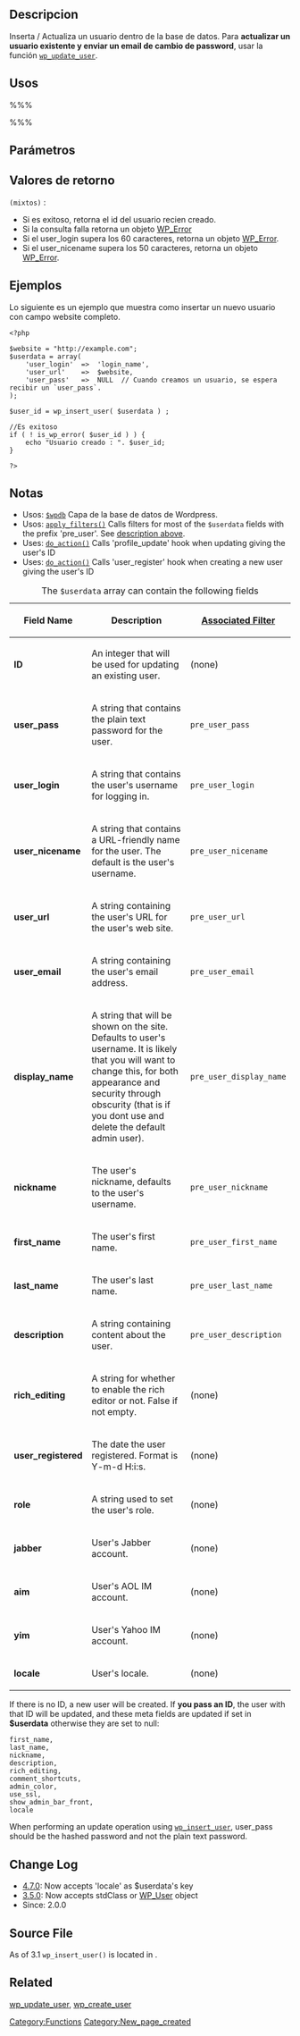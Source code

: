 {{Languages|
{{en|Function Reference/wp insert user}}
{{pt-br|Referência de Função/wp insert user}}
{{ru|Справочник по функциям/wp_insert_user}}
{{ja|関数リファレンス/wp insert user}}
{{es|Referencia de Funciones/wp insert user}}
}}

== Descripcion ==
Inserta / Actualiza un usuario dentro de la base de datos. Para ''' actualizar un usuario existente y enviar un email de cambio de password''', usar la función [[Function Reference/wp_update_user|<tt>wp_update_user</tt>]].

== Usos ==
%%%<?php wp_insert_user( $userdata ); ?>%%%

== Parámetros ==
{{Parameter|$userdata|mixto| Un array con datos del usuario, stdClass o un objeto [[Class_Reference/WP_User|WP_User]].}}

== Valores de retorno ==
; <tt>(mixtos)</tt> :

* Si es exitoso, retorna el id del usuario recien creado.
* Si la consulta falla retorna un objeto [[Class_Reference/WP_Error|WP_Error]]
* Si el user_login supera los 60 caracteres, retorna un objeto [[Class_Reference/WP_Error|WP_Error]].
* Si el user_nicename supera los 50 caracteres, retorna un objeto [[Class_Reference/WP_Error|WP_Error]]. 

== Ejemplos ==
<!-- Need creative examples. Feel free to link to external examples. -->
Lo siguiente es un ejemplo que muestra como insertar un nuevo usuario con campo website completo.
<pre>
<?php

$website = "http://example.com";
$userdata = array(
    'user_login'  =>  'login_name',
    'user_url'    =>  $website,
    'user_pass'   =>  NULL  // Cuando creamos un usuario, se espera recibir un `user_pass`.
);

$user_id = wp_insert_user( $userdata ) ;

//Es exitoso
if ( ! is_wp_error( $user_id ) ) {
    echo "Usuario creado : ". $user_id;
}

?>
</pre>

== Notas ==
* Usos: [[Class Reference/wpdb|<tt>$wpdb</tt>]] Capa de la base de datos de Wordpress.
* Usos: [[Function_Reference/apply_filters|<tt>apply_filters()</tt>]] Calls filters for most of the <tt>$userdata</tt> fields with the prefix 'pre_user'. See [[#Description|description above]].
* Uses: [[Function_Reference/do_action|<tt>do_action()</tt>]] Calls 'profile_update' hook when updating giving the user's ID
* Uses: [[Function_Reference/do_action|<tt>do_action()</tt>]] Calls 'user_register' hook when creating a new user giving the user's ID

{| border="0" cellspacing="5" summary="User data array fields."
|+ The <tt>$userdata</tt> array can contain the following fields
|-
! style="font-weight:bold" | Field Name
! Description
! [[Plugin_API/Filter_Reference#Database_Writes_4|Associated Filter]]
|-valign="top"
| style="font-weight:bold" | ID
| An integer that will be used for updating an existing user.
| (none)
|-valign="top"
| style="font-weight:bold" | user_pass
| A string that contains the plain text password for the user.
| <tt>pre_user_pass</tt>
|-valign="top"
| style="font-weight:bold" | user_login
| A string that contains the user's username for logging in.
| <tt>pre_user_login</tt>
|-valign="top"
| style="font-weight:bold" | user_nicename
| A string that contains a URL-friendly name for the user. The default is the user's username.
| <tt>pre_user_nicename</tt>
|-valign="top"
| style="font-weight:bold" | user_url
| A string containing the user's URL for the user's web site.
| <tt>pre_user_url</tt>
|-valign="top"
| style="font-weight:bold" | user_email
| A string containing the user's email address.
| <tt>pre_user_email</tt>
|-valign="top"
| style="font-weight:bold" | display_name
| A string that will be shown on the site. Defaults to user's username. It is likely that you will want to change this, for both appearance and security through obscurity (that is if you dont use and delete the default admin user).
| <tt>pre_user_display_name</tt>
|-valign="top"
| style="font-weight:bold" | nickname
| The user's nickname, defaults to the user's username.
| <tt>pre_user_nickname</tt>
|-valign="top"
| style="font-weight:bold" | first_name
| The user's first name.
| <tt>pre_user_first_name</tt>
|-valign="top"
| style="font-weight:bold" | last_name
| The user's last name.
| <tt>pre_user_last_name</tt>
|-valign="top"
| style="font-weight:bold" | description
| A string containing content about the user.
| <tt>pre_user_description</tt>
|-valign="top"
| style="font-weight:bold" | rich_editing
| A string for whether to enable the rich editor or not. False if not empty.
| (none)
|-valign="top"
| style="font-weight:bold" | user_registered
| The date the user registered. Format is Y-m-d H:i:s.
| (none)
|-valign="top"
| style="font-weight:bold" | role
| A string used to set the user's role.
| (none)
|-valign="top"
| style="font-weight:bold" | jabber
| User's Jabber account.
| (none)
|-valign="top"
| style="font-weight:bold" | aim
| User's AOL IM account.
| (none)
|-valign="top"
| style="font-weight:bold" | yim
| User's Yahoo IM account.
| (none)
|-valign="top"
| style="font-weight:bold" | locale
| User's locale.
| (none)
|}


If there is no ID, a new user will be created.
If ''' you pass an ID ''', the user with that ID will be updated, and these meta fields are updated if set in '''$userdata''' otherwise they are set to null:
<pre>
first_name,
last_name, 
nickname,
description,
rich_editing,
comment_shortcuts,
admin_color,
use_ssl,
show_admin_bar_front,
locale
</pre>
When performing an update operation using [[Function Reference/wp_insert_user|<tt>wp_insert_user</tt>]], user_pass should be the hashed password and not the plain text password.

== Change Log ==
* [[Version_4.7|4.7.0]]: Now accepts 'locale' as $userdata's key
* [[Version_3.5|3.5.0]]: Now accepts stdClass or [[Class Reference/WP_User|WP_User]] object
* Since: 2.0.0

== Source File ==
<!-- Need links to current source code files -->
As of 3.1 <tt>wp_insert_user()</tt> is located in {{Trac|wp-includes/user.php}}.

== Related ==
<!--
    To Do:
    Need to find related functions.
    Need to create groups of functions and create templates to add them to a page quickly.
    Some functions may be related to many groups of functions.
-->
[[Function Reference/wp_update_user|wp_update_user]], [[Function Reference/wp_create_user|wp_create_user]]<br />{{User Blog Tags}}

{{Tag Footer}}

[[Category:Functions]]
[[Category:New_page_created]]